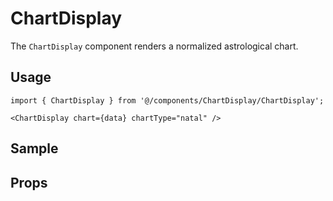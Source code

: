 
<Meta title="Astrology/ChartDisplay/Docs" of={ChartDisplay} />

# ChartDisplay

The `ChartDisplay` component renders a normalized astrological chart.

## Usage

```tsx
import { ChartDisplay } from '@/components/ChartDisplay/ChartDisplay';

<ChartDisplay chart={data} chartType="natal" />
```

## Sample

<Canvas>
  <Story id="astrology-chartdisplay--sample" />
</Canvas>

## Props

<ArgsTable of={ChartDisplay} />
